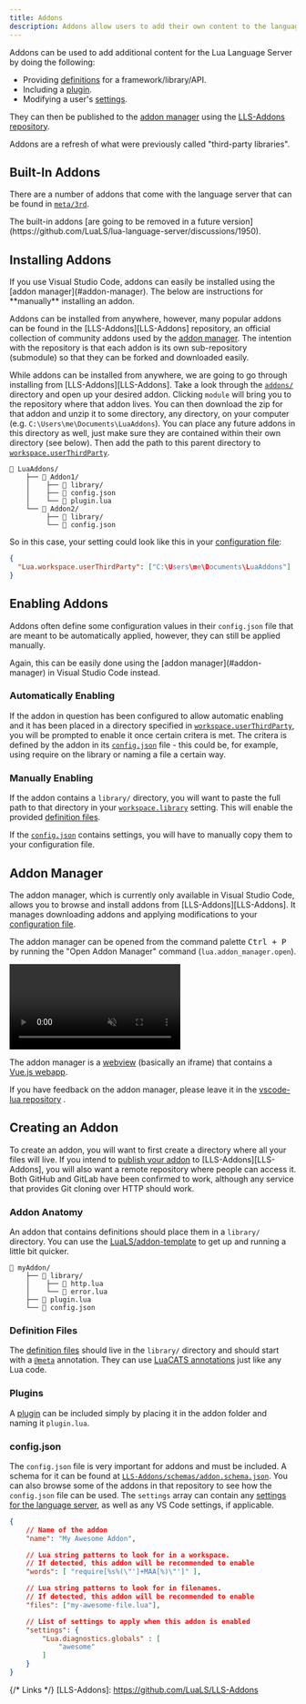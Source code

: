 ```yaml
---
title: Addons
description: Addons allow users to add their own content to the language server.
---
```



Addons can be used to add additional content for the Lua Language Server by doing the following:

- Providing [definitions](/wiki/definition-files) for a framework/library/API.
- Including a [plugin](/wiki/plugins).
- Modifying a user's [settings](/wiki/settings).

They can then be published to the [addon manager](#addon-manager) using the [LLS-Addons repository](https://github.com/LuaLS/LLS-Addons).

<Remark type="note">
  Addons are a refresh of what were previously called "third-party libraries".
</Remark>

## Built-In Addons

There are a number of addons that come with the language server that can be found in [`meta/3rd`](https://github.com/LuaLS/lua-language-server/tree/master/meta/3rd).

<Remark type="deprecated">
  The built-in addons [are going to be removed in a future
  version](https://github.com/LuaLS/lua-language-server/discussions/1950).
</Remark>

## Installing Addons

<Remark type="note">
  If you use Visual Studio Code, addons can easily be installed using the [addon
  manager](#addon-manager). The below are instructions for **manually**
  installing an addon.
</Remark>

Addons can be installed from anywhere, however, many popular addons can be found in the [LLS-Addons][LLS-Addons] repository, an official collection of community addons used by the [addon manager](#addon-manager). The intention with the repository is that each addon is its own sub-repository (submodule) so that they can be forked and downloaded easily.

While addons can be installed from anywhere, we are going to go through installing from [LLS-Addons][LLS-Addons]. Take a look through the [`addons/`](https://github.com/LuaLS/LLS-Addons/tree/main/addons) directory and open up your desired addon. Clicking `module` will bring you to the repository where that addon lives. You can then download the zip for that addon and unzip it to some directory, any directory, on your computer (e.g. `C:\Users\me\Documents\LuaAddons`). You can place any future addons in this directory as well, just make sure they are contained within their own directory (see below). Then add the path to this parent directory to [`workspace.userThirdParty`](/wiki/settings/#workspaceuserthirdparty).

```plaintext
📂 LuaAddons/
    ├── 📂 Addon1/
    │    ├── 📁 library/
    │    ├── 📜 config.json
    │    └── 📜 plugin.lua
    └── 📂 Addon2/
         ├── 📁 library/
         └── 📜 config.json
```

So in this case, your setting could look like this in your [configuration file](/wiki/configuration#configuration-file):

```JSON
{
  "Lua.workspace.userThirdParty": ["C:\Users\me\Documents\LuaAddons"]
}
```

## Enabling Addons

Addons often define some configuration values in their `config.json` file that are meant to be automatically applied, however, they can still be applied manually.

<Remark type="note">
  Again, this can be easily done using the [addon manager](#addon-manager) in
  Visual Studio Code instead.
</Remark>

### Automatically Enabling

If the addon in question has been configured to allow automatic enabling and it has been placed in a directory specified in [`workspace.userThirdParty`](/wiki/settings#workspaceuserthirdparty), you will be prompted to enable it once certain critera is met. The critera is defined by the addon in its [`config.json`](#configjson) file - this could be, for example, using require on the library or naming a file a certain way.

### Manually Enabling

If the addon contains a `library/` directory, you will want to paste the full path to that directory in your [`workspace.library`](/wiki/settings#workspace-userThirdParty) setting. This will enable the provided [definition files](/wiki/definition-files/).

If the [`config.json`](#configjson) contains settings, you will have to manually copy them to your configuration file.

## Addon Manager

The addon manager, which is currently only available in Visual Studio Code, allows you to browse and install addons from [LLS-Addons][LLS-Addons]. It manages downloading addons and applying modifications to your [configuration file](/wiki/configuration#configuration-file).

The addon manager can be opened from the command palette <kbd>Ctrl + P</kbd> by running the "Open Addon Manager" command (`lua.addon_manager.open`).

<video autoplay controls loop muted>
  <source src="/videos/wiki/addon-manager.webm" type="video/webm" />
  <source src="/videos/wiki/addon-manager.mp4" type="video/mp4" />
</video>

The addon manager is a [webview](https://code.visualstudio.com/api/extension-guides/webview) (basically an iframe) that contains a [Vue.js webapp](https://github.com/LuaLS/vscode-lua-webvue).

If you have feedback on the addon manager, please leave it in the [vscode-lua repository](https://github.com/LuaLS/vscode-lua) <Icon name="heart" group="solid" color="red"/>.

## Creating an Addon

To create an addon, you will want to first create a directory where all your files will live. If you intend to [publish your addon](https://github.com/LuaLS/LLS-Addons/blob/main/CONTRIBUTING.md#adding-an-addon) to [LLS-Addons][LLS-Addons], you will also want a remote repository where people can access it. Both GitHub and GitLab have been confirmed to work, although any service that provides Git cloning over HTTP should work.

### Addon Anatomy

An addon that contains definitions should place them in a `library/` directory. You can use the [LuaLS/addon-template](https://github.com/LuaLS/addon-template) to get up and running a little bit quicker.

```plaintext
📂 myAddon/
    ├── 📁 library/
    │    ├── 📜 http.lua
    │    └── 📜 error.lua
    ├── 📜 plugin.lua
    └── 📜 config.json
```

### Definition Files

The [definition files](/wiki/definition-files) should live in the `library/` directory and should start with a [`@meta`](/wiki/annotations#meta) annotation. They can use [LuaCATS annotations](/wiki/annotations) just like any Lua code.

### Plugins

A [plugin](/wiki/plugins) can be included simply by placing it in the addon folder and naming it `plugin.lua`.

### config.json

The `config.json` file is very important for addons and must be included. A schema for it can be found at [`LLS-Addons/schemas/addon.schema.json`](https://github.com/LuaLS/LLS-Addons/blob/main/schemas/addon_config.schema.json). You can also browse some of the addons in that repository to see how the `config.json` file can be used. The `settings` array can contain any [settings for the language server](/wiki/settings), as well as any VS Code settings, if applicable.

```JSON
{
    // Name of the addon
    "name": "My Awesome Addon",

    // Lua string patterns to look for in a workspace.
    // If detected, this addon will be recommended to enable
    "words": [ "require[%s%(\"']+MAA[%)\"']" ],

    // Lua string patterns to look for in filenames.
    // If detected, this addon will be recommended to enable
    "files": ["my-awesome-file.lua"],

    // List of settings to apply when this addon is enabled
    "settings": {
        "Lua.diagnostics.globals" : [
            "awesome"
        ]
    }
}
```

{/* Links */}
[LLS-Addons]: https://github.com/LuaLS/LLS-Addons
